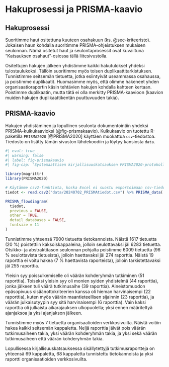 # Hakuprosessi ja PRISMA-kaavio {#sec-prisma-kaavio}

## Hakuprosessi

Suoritimme haut ositettuna kuuteen osahakuun (ks. @sec-kriteeristo). Jokaisen haun kohdalla suoritimme PRISMA-ohjeistuksen mukaisen seulonnan. Nämä ositetut haut ja seulontaprosessit ovat kuvailtuna "Katsauksen osahaut"-osiossa tällä liitesivustolla.

Ositettujen hakujen jälkeen yhdistimme kaikki hakutulokset yhdeksi tulostaulukoksi. Tällöin suoritimme myös toisen duplikaattitarkistuksen. Tunnistimme seitsemän tietuetta, jotka esiintyivät useammassa osahaussa, ja poistimme duplikaatit. Huomasimme myös, että olimme hakeneet yhden organisaatioraportin käsin tehtävien hakujen kohdalla kahteen kertaan. Poistimme duplikaatin, mutta tätä ei olla merkitty PRISMA-kaavioon (kaavion muiden hakujen duplikaattikentän puuttuvuuden takia).

## PRISMA-kaavio

Hakujen yhdistäminen ja lopullinen seulonta dokumentointiin yhdeksi PRISMA-kulkukaavioksi (@fig-prismakaavio). Kulkukaavio on tuotettu R-paketilla `PRISMA2020` [@PRISMA2020] käyttäen muokattua `csv`-tiedostoa. Tiedosto on lisätty tämän sivuston lähdekoodiin ja löytyy kansiosta `data`.

```r
#| eval: true
#| warning: false
#| label: fig-prismakaavio
#| fig-cap: "Systemaattisen kirjallisuuskatsauksen PRISMA2020-protokollan mukainen kulkukaavio"

library(magrittr)
library(PRISMA2020)

# Käytämme csv2-funktiota, koska Excel ei suostu exportoimaan csv-tiedostoa pilkkuerottimella puolipiste-erottimen sijaan, jostain syystä.
tiedot <- read.csv2("data/20240702_PRISMAtiedot.csv") %>% PRISMA_data(.)

PRISMA_flowdiagram(
  tiedot,
  previous = FALSE,
  other = TRUE,
  detail_databases = FALSE,
  fontsize = 11
)

```

Tunnistimme yhteensä 7900 tietuetta tietokannoista. Näistä 1617 tietuetta (20 %) poistettiin kaksoiskappaleina, jolloin seulottavaksi jäi 6283 tietuetta. Otsikko- ja abstraktitason seulonnan pohjalta poistimme 6009 tietuetta (96 % seulottavista tietueista), jolloin haettavaksi jäi 274 raporttia. Näistä 19 raporttia ei voitu hakea (7 % haettavista raporteista), jolloin tarkistettavaksi jäi 255 raporttia.

Yleisin syy poissulkemiselle oli väärän kohderyhmän tutkiminen (51 raporttia). Toiseksi yleisin syy oli monien syiden yhdistelmä (44 raporttia), jonka jälkeen tuli väärä tutkimusaihe (39 raporttia). Aineistomuodon epäsopivuus sisäänottokriteerien kanssa oli hieman harvinaisempi (22 raporttia), kuten myös väärän maantieteellisen sijainnin (23 raporttia), ja väärän julkaisutyypin syy sitä harvinaisempi (6 raporttia). Vain kaksi raporttia oli julkaistu aikarajauksen ulkopuolella; yksi ennen määriteltyä ajanjaksoa ja yksi ajanjakson jälkeen.

Tunnistimme myös 7 tietuetta organisaatioiden verkkosivuilta. Näistä voitiin hakea kaikki seitsemän kappaletta. Neljä raporttia jäivät pois väärän tutkimusaiheen takia, yksi väärän kohderyhmän takia, ja yksi sekä väärän tutkimusaiheen että väärän kohderyhmän takia.

Lopullisessa kirjallisuuskatsauksessa sisällytettyjä tutkimusraportteja on yhteensä 69 kappaletta, 68 kappaletta tunnistettu tietokannoista ja yksi raportti organisaatioiden verkkosivuilta.
